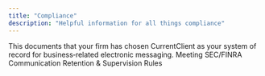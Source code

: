 ```yaml
---
title: "Compliance"
description: "Helpful information for all things compliance"
---
```


<Card title="Archiving Provider Acknowledgment" icon="box-archive" href="/pages/compliance/Archiving">
  This documents that your firm has chosen CurrentClient as your system of record for business‑related electronic messaging.
</Card>

<Card title="CurrentClient Compliance Documentation" icon="book" href="/pages/compliance/CurrentClient">
  Meeting SEC/FINRA Communication Retention & Supervision Rules
</Card>